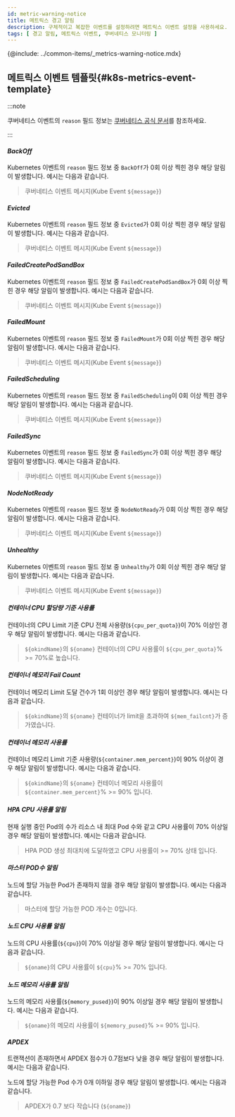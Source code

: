 ```yaml
---
id: metric-warning-notice
title: 메트릭스 경고 알림
description: 구체적이고 복잡한 이벤트를 설정하려면 메트릭스 이벤트 설정을 사용하세요.
tags: [ 경고 알림, 메트릭스 이벤트, 쿠버네티스 모니터링 ]
---
```


{@include: ../common-items/_metrics-warning-notice.mdx}

## 메트릭스 이벤트 템플릿{#k8s-metrics-event-template}

:::note 

쿠버네티스 이벤트의 `reason` 필드 정보는 [쿠버네티스 공식 문서](https://github.com/kubernetes/kubernetes/blob/master/pkg/kubelet/events/event.go#L27)를 참조하세요. 

:::

#### ***BackOff***

Kubernetes 이벤트의 `reason` 필드 정보 중 `BackOff`가 0회 이상 찍힌 경우 해당 알림이 발생합니다. <Cmdname sid="message" className="uitext" /> 예시는 다음과 같습니다. 

> 쿠버네티스 이벤트 메시지(Kube Event `${message}`)

#### ***Evicted***

Kubernetes 이벤트의 `reason` 필드 정보 중 `Evicted`가 0회 이상 찍힌 경우 해당 알림이 발생합니다. <Cmdname sid="message" className="uitext" /> 예시는 다음과 같습니다.

> 쿠버네티스 이벤트 메시지(Kube Event `${message}`)

#### ***FailedCreatePodSandBox***

Kubernetes 이벤트의 `reason` 필드 정보 중 `FailedCreatePodSandBox`가 0회 이상 찍힌 경우 해당 알림이 발생합니다. <Cmdname sid="message" className="uitext" /> 예시는 다음과 같습니다.

> 쿠버네티스 이벤트 메시지(Kube Event `${message}`)

#### ***FailedMount***

Kubernetes 이벤트의 `reason` 필드 정보 중 `FailedMount`가 0회 이상 찍힌 경우 해당 알림이 발생합니다. <Cmdname sid="message" className="uitext" /> 예시는 다음과 같습니다.

> 쿠버네티스 이벤트 메시지(Kube Event `${message}`)

#### ***FailedScheduling***

Kubernetes 이벤트의 `reason` 필드 정보 중 `FailedScheduling`이 0회 이상 찍힌 경우 해당 알림이 발생합니다. <Cmdname sid="message" className="uitext" /> 예시는 다음과 같습니다.

> 쿠버네티스 이벤트 메시지(Kube Event `${message}`)

#### ***FailedSync***

Kubernetes 이벤트의 `reason` 필드 정보 중 `FailedSync`가 0회 이상 찍힌 경우 해당 알림이 발생합니다. <Cmdname sid="message" className="uitext" /> 예시는 다음과 같습니다.

> 쿠버네티스 이벤트 메시지(Kube Event `${message}`)

#### ***NodeNotReady***

Kubernetes 이벤트의 `reason` 필드 정보 중 `NodeNotReady`가 0회 이상 찍힌 경우 해당 알림이 발생합니다. <Cmdname sid="message" className="uitext" /> 예시는 다음과 같습니다.

> 쿠버네티스 이벤트 메시지(Kube Event `${message}`)

#### ***Unhealthy***

Kubernetes 이벤트의 `reason` 필드 정보 중 `Unhealthy`가 0회 이상 찍힌 경우 해당 알림이 발생합니다. <Cmdname sid="message" className="uitext" /> 예시는 다음과 같습니다.

> 쿠버네티스 이벤트 메시지(Kube Event `${message}`)

#### ***컨테이너 CPU 할당량 기준 사용률***

컨테이너의 CPU Limit 기준 CPU 전체 사용량(`${cpu_per_quota}`)이 70% 이상인 경우 해당 알림이 발생합니다. <Cmdname sid="message" className="uitext" /> 예시는 다음과 같습니다.

> `${okindName}`의 `${oname}` 컨테이너의 CPU 사용률이 `${cpu_per_quota}`% >= 70%로 높습니다.

#### ***컨테이너 메모리 Fail Count***

컨테이너 메모리 Limit 도달 건수가 1회 이상인 경우 해당 알림이 발생합니다. <Cmdname sid="message" className="uitext" /> 예시는 다음과 같습니다.

> `${okindName}`의 `${oname}` 컨테이너가 limit을 초과하여 `${mem_failcnt}`가 증가였습니다.

#### ***컨테이너 메모리 사용률***

컨테이너 메모리 Limit 기준 사용량(`${container.mem_percent}`)이 90% 이상이 경우 해당 알림이 발생합니다. <Cmdname sid="message" className="uitext" /> 예시는 다음과 같습니다.

> `${okindName}`의 `${oname}` 컨테이너 메모리 사용률이 `${container.mem_percent}`% >= 90% 입니다.

#### ***HPA CPU 사용률 알림***

현재 실행 중인 Pod의 수가 리소스 내 최대 Pod 수와 같고 CPU 사용률이 70% 이상일 경우 해당 알림이 발생합니다. <Cmdname sid="message" className="uitext" /> 예시는 다음과 같습니다.

> HPA POD 생성 최대치에 도달하였고 CPU 사용률이 >= 70% 상태 입니다.

#### ***마스터 POD수 알림***

노드에 할당 가능한 Pod가 존재하지 않을 경우 해당 알림이 발생합니다. <Cmdname sid="message" className="uitext" /> 예시는 다음과 같습니다.

> 마스터에 할당 가능한 POD 개수는 0입니다.


#### ***노드 CPU 사용률 알림***

노드의 CPU 사용률(`${cpu}`)이 70% 이상일 경우 해당 알림이 발생합니다. <Cmdname sid="message" className="uitext" /> 예시는 다음과 같습니다.

> `${oname}`의 CPU 사용률이 `${cpu}`% >= 70% 입니다.

#### ***노드 메모리 사용률 알림***

노드의 메모리 사용률(`${memory_pused}`)이 90% 이상일 경우 해당 알림이 발생합니다. <Cmdname sid="message" className="uitext" /> 예시는 다음과 같습니다.

> `${oname}`의 메모리 사용률이 `${memory_pused}`% >= 90% 입니다.

#### ***APDEX***

트랜잭션이 존재하면서 APDEX 점수가 0.7점보다 낮을 경우 해당 알림이 발생합니다.  <Cmdname sid="message" className="uitext" /> 예시는 다음과 같습니다.

노드에 할당 가능한 Pod 수가 0개 이하일 경우 해당 알림이 발생합니다.  <Cmdname sid="message" className="uitext" /> 예시는 다음과 같습니다.

> APDEX가 0.7 보다 작습니다 (`${oname}`)

